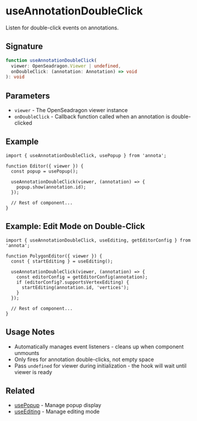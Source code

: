 # useAnnotationDoubleClick

Listen for double-click events on annotations.

## Signature

```typescript
function useAnnotationDoubleClick(
  viewer: OpenSeadragon.Viewer | undefined,
  onDoubleClick: (annotation: Annotation) => void
): void
```

## Parameters

- `viewer` - The OpenSeadragon viewer instance
- `onDoubleClick` - Callback function called when an annotation is double-clicked

## Example

```tsx
import { useAnnotationDoubleClick, usePopup } from 'annota';

function Editor({ viewer }) {
  const popup = usePopup();

  useAnnotationDoubleClick(viewer, (annotation) => {
    popup.show(annotation.id);
  });

  // Rest of component...
}
```

## Example: Edit Mode on Double-Click

```tsx
import { useAnnotationDoubleClick, useEditing, getEditorConfig } from 'annota';

function PolygonEditor({ viewer }) {
  const { startEditing } = useEditing();

  useAnnotationDoubleClick(viewer, (annotation) => {
    const editorConfig = getEditorConfig(annotation);
    if (editorConfig?.supportsVertexEditing) {
      startEditing(annotation.id, 'vertices');
    }
  });

  // Rest of component...
}
```

## Usage Notes

- Automatically manages event listeners - cleans up when component unmounts
- Only fires for annotation double-clicks, not empty space
- Pass `undefined` for viewer during initialization - the hook will wait until viewer is ready

## Related

- [usePopup](/api/hooks/use-popup) - Manage popup display
- [useEditing](/api/hooks/use-editing) - Manage editing mode
